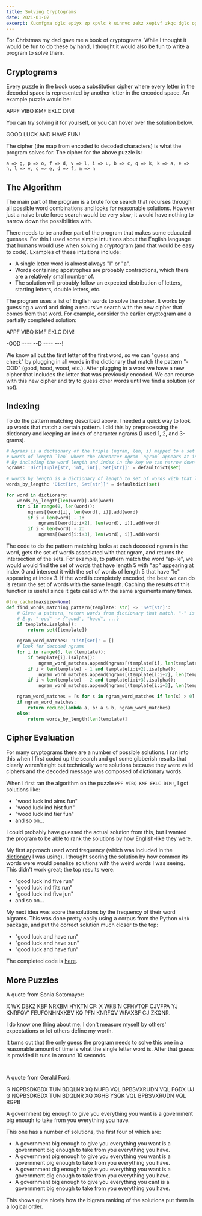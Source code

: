 ```yaml
---
title: Solving Cryptograms
date: 2021-01-02
excerpt: Xucmfgma dglc epiyx zp xpvlc k uinnvc zekz xepivf zkqc dglc ogmizcx.
---
```


For Christmas my dad gave me a book of cryptograms. While I thought it would be fun to do these by hand,
I thought it would also be fun to write a program to solve them.

## Cryptograms

Every puzzle in the book uses a substitution cipher where every letter in the decoded space is represented
by another letter in the encoded space. An example puzzle would be:

<div class="cryptogram"><p>APPF VIBQ KMF EKLC DIM!</p></div>

You can try solving it for yourself, or you can hover over the solution below.

<div class="solution"><p>GOOD LUCK AND HAVE FUN!</p></div>

The cipher (the map from encoded to decoded characters) is what the program solves for. The cipher
for the above puzzle is:
```
a => g, p => o, f => d, v => l, i => u, b => c, q => k, k => a, e => h, l => v, c => e, d => f, m => n
```

## The Algorithm

The main part of the program is a brute force search that recurses through all possible word combinations and looks for
reasonable solutions. However just a naive brute force search would be very slow; it would have nothing to narrow down
the possibilities with.

There needs to be another part of the program that makes some educated guesses. For this
I used some simple intuitions about the English language that humans would use when solving a cryptogram (and that would
be easy to code). Examples of these intuitions include:
- A single letter word is almost always "I" or "a".
- Words containing apostrophes are probably contractions, which there are a relatively small number of.
- The solution will probably follow an expected distribution of letters, starting letters, double letters, etc.

The program uses a list of English words to solve the cipher. It works by guessing a word and doing a recursive
search with the new cipher that comes from that word. For example, consider the earlier cryptogram and a partially
completed solution:

<div class="cryptogram"><p>APPF VIBQ KMF EKLC DIM!</p></div>
<div class="cryptogram"><p>-OOD ---- --D ---- ---!</p></div>

We know all but the first letter of the first word, so we can "guess and check" by plugging in all words in the dictionary that match
the pattern "-OOD" (good, hood, wood, etc.). After plugging in a word we have a new cipher that includes the letter that
was previously encoded. We can recurse with this new cipher and try to guess other words until we find a solution (or not).

## Indexing

To do the pattern matching described above, I needed a quick way to look up words that match a certain pattern. I did
this by preprocessing the dictionary and keeping an index of character ngrams (I used 1, 2, and 3-grams).

```py
# Ngrams is a dictionary of the triple (ngram, len, i) mapped to a set of
# words of length `len` where the character ngram `ngram` appears at index `i`.
# By including the word length and index in the key we can narrow down word matches.
ngrams: 'Dict[Tuple[str, int, int], Set[str]]' = defaultdict(set)

# words_by_length is a dictionary of length to set of words with that length.
words_by_length: 'Dict[int, Set[str]]' = defaultdict(set)

for word in dictionary:
    words_by_length[len(word)].add(word)
    for i in range(0, len(word)):
        ngrams[(word[i], len(word), i)].add(word)
        if i < len(word) - 1:
            ngrams[(word[i:i+2], len(word), i)].add(word)
        if i < len(word) - 2:
            ngrams[(word[i:i+3], len(word), i)].add(word)
```

The code to do the pattern matching looks at each decoded ngram in the word, gets the set of words associated with that
ngram, and returns the intersection of the sets. For example, to pattern match the word "ap-le", we would would find the set of
words that have length 5 with "ap" appearing at index 0 and intersect it with the set of words of length 5 that have "le" appearing
at index 3. If the word is completely encoded, the best we can do is return the set of words with the same length.
Caching the results of this function is useful since it gets called with the same arguments many times.

```py
@lru_cache(maxsize=None)
def find_words_matching_pattern(template: str) -> 'Set[str]':
    # Given a pattern, return words from dictionary that match. "-" is a wildcard.
    # E.g. "-ood" -> {"good", "hood", ...}
    if template.isalpha():
        return set([template])

    ngram_word_matches: 'List[set]' = []
    # look for decoded ngrams
    for i in range(0, len(template)):
        if template[i].isalpha():
            ngram_word_matches.append(ngrams[(template[i], len(template), i)])
        if i < len(template) - 1 and template[i:i+2].isalpha():
            ngram_word_matches.append(ngrams[(template[i:i+2], len(template), i)])
        if i < len(template) - 2 and template[i:i+3].isalpha():
            ngram_word_matches.append(ngrams[(template[i:i+3], len(template), i)])

    ngram_word_matches = [s for s in ngram_word_matches if len(s) > 0]
    if ngram_word_matches:
        return reduce(lambda a, b: a & b, ngram_word_matches)
    else:
        return words_by_length[len(template)]
```

## Cipher Evaluation

For many cryptograms there are a number of possible solutions. I ran into this when I first coded up the search and got
some gibberish results that clearly weren't right but technically were solutions because they were valid ciphers and the
decoded message was composed of dictionary words.

When I first ran the algorithm on the puzzle `PPF VIBQ KMF EKLC DIM!`, I got solutions like:
- "wood luck ind aims fun"
- "wood luck ind hist fun"
- "wood luck ind tier fun"
- and so on...

I could probably have guessed the actual solution from this, but I wanted the program to be able to rank the solutions
by how English-like they were.

My first approach used word frequency (which was included in the [dictionary](https://github.com/first20hours/google-10000-english)
I was using). I thought scoring the solution by how common its words were would penalize solutions with the weird words I was seeing.
This didn't work great; the top results were:
- "good luck ind five run"
- "good luck ind fits run"
- "good luck ind five jun"
- and so on...

My next idea was score the solutions by the frequency of their word bigrams. This was done pretty easily using a corpus from
the Python `nltk` package, and put the correct solution much closer to the top:
- "good luck and have run"
- "good luck and have sun"
- "good luck and have fun"

The completed code is [here](https://github.com/cselig/puzzles/blob/main/notebooks/cryptograms.ipynb).

## More Puzzles

A quote from Sonia Sotomayor:

<div class="cryptogram"><p>X WK DBKZ KBF NRXBM HYKTN CF: X WKB'N CFHVTQF CJVFPA YJ KNRFQV' FEUFONHNXKBV KQ PFN KNRFQV WFAXBF CJ ZKQNR.</p></div>

<div class="solution"><p>I do know one thing about me: I don't measure myself by others' expectations or let others define my worth.</p></div>

It turns out that the only guess the program needs to solve this one in a reasonable amount of time is what the single letter word is.
After that guess is provided it runs in around 10 seconds.

<!-- blank lines in markdown remains a mystery... -->
<div style="margin-top: 3em;"></div>

A quote from Gerald Ford:

<div class="cryptogram"><p>G NQPBSDKBDX TUN BDQLNR XQ NUPB VQL BPBSVXRUDN VQL FGDX UJ G NQPBSDKBDX TUN BDQLNR XQ XGHB YSQK VQL BPBSVXRUDN VQL RGPB</p></div>
<div class="solution"><p>A government big enough to give you everything you want is a government big enough to take from you everything you have.</p></div>

This one has a number of solutions, the first four of which are:
<div class="solution">
<p>
  <ul>
    <li>A government big enough to give you everything you want is a government big enough to take from you everything you have.</li>
    <li>A government pig enough to give you everything you want is a government pig enough to take from you everything you have.</li>
    <li>A government dig enough to give you everything you want is a government dig enough to take from you everything you have.</li>
    <li>A government big enough to give you everything you cant is a government big enough to take from you everything you have.</li>
  </ul>
</p>
</div>

This shows quite nicely how the bigram ranking of the solutions put them in a logical order.
